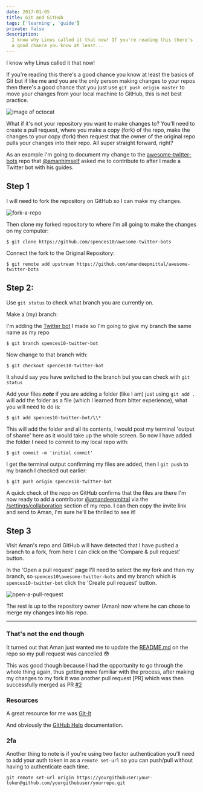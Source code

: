 ```yaml
---
date: 2017-01-05
title: Git and GitHub
tags: ['learning', 'guide']
private: false
description:
  I know why Linus called it that now! If you're reading this there's
  a good chance you know at least...
---
```


I know why Linus called it that now!

If you're reading this there's a good chance you know at least the
basics of Git but if like me and you are the only person making
changes to your repos then there's a good chance that you just use
`git push origin master` to move your changes from your local machine
to GitHub, this is not best practice.

![image of octocat](./git-logo.jpg)

What if it's not your repository you want to make changes to? You'll
need to create a pull request, where you make a copy (fork) of the
repo, make the changes to your copy (fork) then request that the owner
of the original repo pulls your changes into their repo. All super
straight forward, right?

As an example I'm going to document my change to the
[awesome-twitter-bots](https://github.com/spences10/awesome-twitter-bots)
repo that [@amanhimself](https://twitter.com/amanhimself) asked me to
contribute to after I made a Twitter bot with his guides.

## Step 1

I will need to fork the repository on GitHub so I can make my changes.

![fork-a-repo](./fork-a-repo.png)

Then clone my forked repository to where I'm all going to make the
changes on my computer:

```
$ git clone https://github.com/spences10/awesome-twitter-bots
```

Connect the fork to the Original Repository:

```
$ git remote add upstream https://github.com/amandeepmittal/awesome-twitter-bots
```

## Step 2:

Use `git status` to check what branch you are currently on.

Make a (my) branch:

I'm adding the
[Twitter bot](https://spences10.github.io/2017/01/04/twitter-mctwitbot.html)
I made so I'm going to give my branch the same name as my repo

```
$ git branch spences10-twitter-bot
```

Now change to that branch with:

```
$ git checkout spences10-twitter-bot
```

It should say you have switched to the branch but you can check with
`git status`

Add your files **_note_** if you are adding a folder (like I am) just
using `git add .` will add the folder as a file (which I learned from
bitter experience), what you will need to do is:

```
$ git add spences10-twitter-bot/\\*
```

This will add the folder and all its contents, I would post my
terminal 'output of shame' here as it would take up the whole screen.
So now I have added the folder I need to commit to my local repo with:

```
$ git commit -m 'initial commit'
```

I get the terminal output confirming my files are added, then I
`git push` to my branch I checked out earlier:

```
$ git push origin spences10-twitter-bot
```

A quick check of the repo on GitHub confirms that the files are there
I'm now ready to add a contributor
[@amandeepmittal](https://github.com/amandeepmittal) via the
[/settings/collaboration](https://github.com/spences10/awesome-twitter-bots/settings/collaboration)
section of my repo. I can then copy the invite link and send to Aman,
I'm sure he'll be thrilled to see it!

## Step 3

Visit Aman's repo and GitHub will have detected that I have pushed a
branch to a fork, from here I can click on the 'Compare & pull
request' button.

In the 'Open a pull request' page I'll need to select the my fork and
then my branch, so `spences10\awesome-twitter-bots` and my branch
which is `spences10-twitter-bot` click the 'Create pull request'
button.

![open-a-pull-request](./open-a-pull-request.png)

The rest is up to the repository owner (Aman) now where he can chose
to merge my changes into his repo.

---

### That's not the end though

It turned out that Aman just wanted me to update the
[README.md](https://github.com/amandeepmittal/awesome-twitter-bots/blob/master/README.md)
on the repo so my pull request was cancelled :flushed:

This was good though because I had the opportunity to go through the
whole thing again, thus getting more familiar with the process, after
making my changes to my fork it was another pull request [PR] which
was then successfully merged as PR
[#2](https://github.com/amandeepmittal/awesome-twitter-bots/pull/2)

### Resources

A great resource for me was
[Git-It](http://jlord.us/git-it/index.html)

And obviously the [GitHub Help](https://help.github.com/)
documentation.

### 2fa

Another thing to note is if you're using two factor authentication
you'll need to add your auth token in as a `remote set-url` so you can
push/pull without having to authenticate each time.

`git remote set-url origin https://yourgithubuser:your-token@github.com/yourgithubuser/yourrepo.git`
